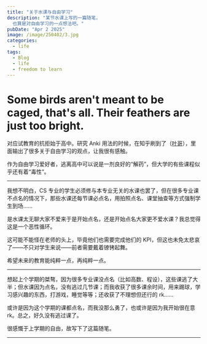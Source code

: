 ```yaml
---
title: "关于水课与自由学习"
description: "某节水课上写的一篇随笔，
  也算是对自由学习的一点想法吧。"
pubDate: "Apr 2 2025"
image: /image/250402/3.jpg
categories:
  - life
tags:
  - Blog
  - life
  - freedom to learn
---
```

# Some birds aren't meant to be caged, that's all. Their feathers are just too bright.

对应试教育的抗拒始于高中。研究 Anki 用法的时候，在知乎刷到了（[叶哥](https://www.zhihu.com/people/L.M.Sherlock)），里面输出了很多关于自由学习的观点，让我很有感触。

作为自由学习爱好者，逃离高中可以说是一剂良好的“解药”，但大学的有些课程似乎还有着“毒性”。

---

我想不明白，CS 专业的学生必须修与本专业无关的水课也罢了，但在很多专业课不点名的情况下，那些水课还每节课必点名，用拍照点名、课堂抽查等方式强制学生到场……

是水课太无聊大家不爱来于是开始点名，还是开始点名大家更不爱水课？我总觉得这是一个恶性循环。

这可能不能怪在老师的头上，毕竟他们也需要完成他们的 KPI，但这也未免太悲哀了——不只对学生来说——前者需要戴着镣铐起舞。

希望未来的教育能纯粹一点，再纯粹一点。

---

想起上个学期的桀骜，因为很多专业课没点名（比如高数、程设），这些课逃了大半；但水课因为点名，没有逃过几节课；而我收获了很多课余时间，用来踢球，学习感兴趣的东西，打游戏，睡觉等等；还收获了不理想但还行的 rk……

或许是因为这个学期的课都点名，而我没那么勇了，也或许是因为我开始很在意rk。总之，好久没有逃过课了。

很感慨于上学期的自由，故写下了这篇随笔。

---

